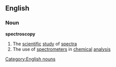 ==English==
===Noun===
{{wikipedia}}
'''spectroscopy'''
#The [[scientific]] [[study]] of [[spectra]]
#The use of [[spectrometer]]s in [[chemical]] [[analysis]]
[[Category:English nouns]]